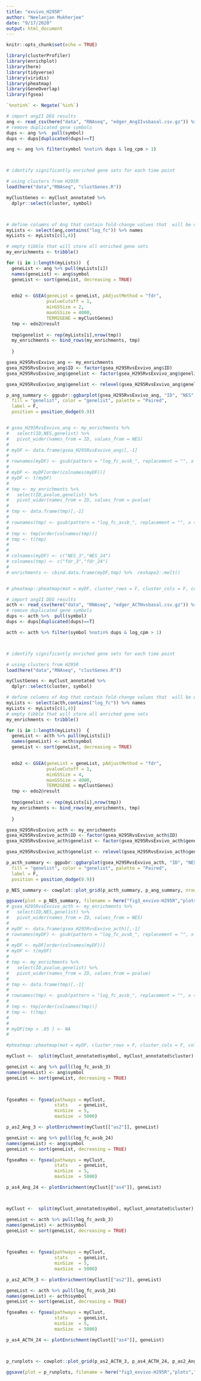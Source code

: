 ```yaml
---
title: "exvivo_H295R"
author: "Neelanjan Mukherjee"
date: "9/17/2020"
output: html_document
---
```



```r
knitr::opts_chunk$set(echo = TRUE)

library(clusterProfiler)
library(enrichplot)
library(here)
library(tidyverse)
library(viridis)
library(pheatmap)
library(GeneOverlap)
library(fgsea)

`%notin%` <- Negate(`%in%`)
```



```r


# import angII DEG results
ang <- read_csv(here("data", "RNAseq", "edger_AngIIvsbasal.csv.gz")) %>% janitor::clean_names() 
# remove duplicated gene symbols
dups <- ang %>%  pull(symbol)
dups <- dups[duplicated(dups)==T]

ang <- ang %>% filter(symbol %notin% dups & log_cpm > 1) 



# identify significantly enriched gene sets for each time point

# using clusters from H295R
load(here("data","RNAseq", "clustGenes.R"))

myClustGenes <- myClust_annotated %>% 
  dplyr::select(cluster, symbol)



# define columns of Ang that contain fold-change values that  will be used for gsea
myLists <- select(ang,contains("log_fc")) %>% names
myLists <- myLists[c(1,4)]

# empty tibble that will store all enriched gene sets
my_enrichments <- tribble()

for (i in 1:length(myLists))  {
  geneList <- ang %>% pull(myLists[i])
  names(geneList) <- ang$symbol
  geneList <- sort(geneList, decreasing = TRUE)

  
  edo2 <- GSEA(geneList = geneList, pAdjustMethod = "fdr", 
               pvalueCutoff = 1,
               minGSSize = 2,
               maxGSSize = 4000,
               TERM2GENE = myClustGenes)
  tmp <- edo2@result
  
  tmp$genelist <- rep(myLists[i],nrow(tmp))
  my_enrichments <- bind_rows(my_enrichments, tmp)
  
  }

gsea_H295RvsExvivo_ang <- my_enrichments
gsea_H295RvsExvivo_ang$ID <- factor(gsea_H295RvsExvivo_ang$ID)
gsea_H295RvsExvivo_ang$genelist <- factor(gsea_H295RvsExvivo_ang$genelist)

gsea_H295RvsExvivo_ang$genelist <- relevel(gsea_H295RvsExvivo_ang$genelist, "log_fc_avsb_3")

p_ang_summary <- ggpubr::ggbarplot(gsea_H295RvsExvivo_ang, "ID", "NES",
  fill = "genelist", color = "genelist", palette = "Paired",
  label = F,
  position = position_dodge(0.9))


# gsea_H295RvsExvivo_ang <- my_enrichments %>% 
#   select(ID,NES,genelist) %>%
#   pivot_wider(names_from = ID, values_from = NES)
#   
# myDF <- data.frame(gsea_H295RvsExvivo_ang)[,-1]
# 
# rownames(myDF) <- gsub(pattern = "log_fc_avsb_", replacement = "", x = gsea_H295RvsExvivo_ang$genelist)
# 
# myDF <- myDF[order(colnames(myDF))]
# myDF <- t(myDF)
# 
# tmp <- my_enrichments %>% 
#   select(ID,pvalue,genelist) %>%
#   pivot_wider(names_from = ID, values_from = pvalue)
# 
# tmp <- data.frame(tmp)[,-1]
# 
# rownames(tmp) <- gsub(pattern = "log_fc_avsb_", replacement = "", x = gsea_H295RvsExvivo_ang$genelist)
# 
# tmp <- tmp[order(colnames(tmp))]
# tmp <- t(tmp)
# 
# 
# colnames(myDF) <- c("NES_3","NES_24")
# colnames(tmp) <- c("fdr_3","fdr_24")
# 
# enrichments <- cbind.data.frame(myDF,tmp) %>%  reshape2::melt()


# pheatmap::pheatmap(mat = myDF, cluster_rows = F, cluster_cols = F, color = viridis(20, option = "E", direction = 1, begin = 0, end = 1), border_color = "black", angle_col = 0, na_col = "black", number_color = "black", display_numbers = T, treeheight_row = 15, treeheight_col = 15, fontsize = 10, width = 4, height = 3, filename = here("fig3_exvivo-H295R","plots","H295R_Angexvivo_reduced.pdf"), silent = T)


```




```r


# import angII DEG results
acth <- read_csv(here("data", "RNAseq", "edger_ACTHvsbasal.csv.gz")) %>% janitor::clean_names() 
# remove duplicated gene symbols
dups <- acth %>%  pull(symbol)
dups <- dups[duplicated(dups)==T]

acth <- acth %>% filter(symbol %notin% dups & log_cpm > 1) 



# identify significantly enriched gene sets for each time point

# using clusters from H295R
load(here("data","RNAseq", "clustGenes.R"))

myClustGenes <- myClust_annotated %>% 
  dplyr::select(cluster, symbol)

# define columns of Ang that contain fold-change values that  will be used for gsea
myLists <- select(acth,contains("log_fc")) %>% names
myLists <- myLists[c(1,4)]
# empty tibble that will store all enriched gene sets
my_enrichments <- tribble()

for (i in 1:length(myLists))  {
  geneList <- acth %>% pull(myLists[i])
  names(geneList) <- acth$symbol
  geneList <- sort(geneList, decreasing = TRUE)

  
  edo2 <- GSEA(geneList = geneList, pAdjustMethod = "fdr", 
               pvalueCutoff = 1,
               minGSSize = 4,
               maxGSSize = 4000,
               TERM2GENE = myClustGenes)
  tmp <- edo2@result
  
  tmp$genelist <- rep(myLists[i],nrow(tmp))
  my_enrichments <- bind_rows(my_enrichments, tmp)
  
  }

gsea_H295RvsExvivo_acth <- my_enrichments
gsea_H295RvsExvivo_acth$ID <- factor(gsea_H295RvsExvivo_acth$ID)
gsea_H295RvsExvivo_acth$genelist <- factor(gsea_H295RvsExvivo_acth$genelist)

gsea_H295RvsExvivo_acth$genelist <- relevel(gsea_H295RvsExvivo_acth$genelist, "log_fc_avsb_3")

p_acth_summary <- ggpubr::ggbarplot(gsea_H295RvsExvivo_acth, "ID", "NES",
  fill = "genelist", color = "genelist", palette = "Paired",
  label = F,
  position = position_dodge(0.9))

p_NES_summary <- cowplot::plot_grid(p_acth_summary, p_ang_summary, nrow = 2)

ggsave(plot = p_NES_summary, filename = here("fig3_exvivo-H295R","plots","NES_summary.pdf"), device = "pdf", units = "in", width = 6, height = 4)
# gsea_H295RvsExvivo_acth <- my_enrichments %>% 
#   select(ID,NES,genelist) %>%
#   pivot_wider(names_from = ID, values_from = NES)
#   
# myDF <- data.frame(gsea_H295RvsExvivo_acth)[,-1]
# rownames(myDF) <- gsub(pattern = "log_fc_avsb_", replacement = "", x = gsea_H295RvsExvivo_acth$genelist)
# 
# myDF <- myDF[order(colnames(myDF))]
# myDF <- t(myDF)
# 
# tmp <- my_enrichments %>% 
#   select(ID,pvalue,genelist) %>%
#   pivot_wider(names_from = ID, values_from = pvalue)
# 
# tmp <- data.frame(tmp)[,-1]
# 
# rownames(tmp) <- gsub(pattern = "log_fc_avsb_", replacement = "", x = gsea_H295RvsExvivo_acth$genelist)
# 
# tmp <- tmp[order(colnames(tmp))]
# tmp <- t(tmp)
# 
# 
# myDF[tmp > .05 ] <- NA
# 

#pheatmap::pheatmap(mat = myDF, cluster_rows = F, cluster_cols = F, color = viridis(40, option = "E", direction = 1, begin = 0, end = 1), border_color = "black", angle_col = 0, na_col = "black", number_color = "black", display_numbers = T, treeheight_row = 15, treeheight_col = 15, fontsize = 10, width = 4, height = 3, filename = here("fig3_exvivo-H295R","plots","H295R_ACTHexvivo.pdf"), silent = T, gaps_row = c(4,9))
```


```r
myClust <-  split(myClust_annotated$symbol, myClust_annotated$cluster)

geneList <- ang %>% pull(log_fc_avsb_3)
names(geneList) <- ang$symbol
geneList <- sort(geneList, decreasing = TRUE)


  
fgseaRes <- fgsea(pathways = myClust, 
                  stats    = geneList,
                  minSize  = 5,
                  maxSize  = 5000)

p_as2_Ang_3 <- plotEnrichment(myClust[["as2"]], geneList)

geneList <- ang %>% pull(log_fc_avsb_24)
names(geneList) <- ang$symbol
geneList <- sort(geneList, decreasing = TRUE)

fgseaRes <- fgsea(pathways = myClust, 
                  stats    = geneList,
                  minSize  = 5,
                  maxSize  = 5000)

p_as4_Ang_24 <- plotEnrichment(myClust[["as4"]], geneList)




```


```r
myClust <-  split(myClust_annotated$symbol, myClust_annotated$cluster)

geneList <- acth %>% pull(log_fc_avsb_3)
names(geneList) <- acth$symbol
geneList <- sort(geneList, decreasing = TRUE)


  
fgseaRes <- fgsea(pathways = myClust, 
                  stats    = geneList,
                  minSize  = 5,
                  maxSize  = 5000)

p_as2_ACTH_3 <- plotEnrichment(myClust[["as2"]], geneList)

geneList <- acth %>% pull(log_fc_avsb_24)
names(geneList) <- acth$symbol
geneList <- sort(geneList, decreasing = TRUE)

fgseaRes <- fgsea(pathways = myClust, 
                  stats    = geneList,
                  minSize  = 5,
                  maxSize  = 5000)

p_as4_ACTH_24 <- plotEnrichment(myClust[["as4"]], geneList)




```

```r

p_runplots <- cowplot::plot_grid(p_as2_ACTH_3, p_as4_ACTH_24, p_as2_Ang_3,p_as4_Ang_24)

ggsave(plot = p_runplots, filename = here("fig3_exvivo-H295R","plots","runplots.pdf"), device = "pdf", units = "in", width = 6, height = 4)
```

